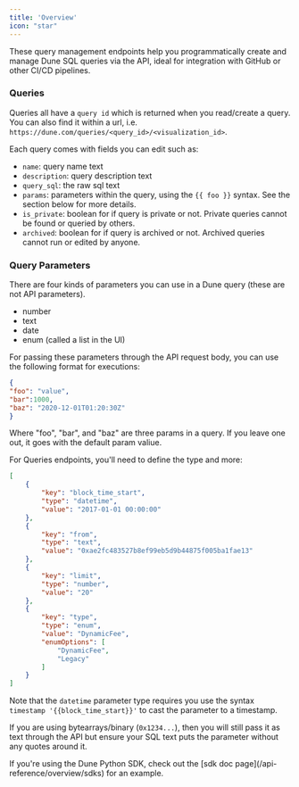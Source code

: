 ```yaml
---
title: 'Overview'
icon: "star"
---
```


These query management endpoints help you programmatically create and manage Dune SQL queries via the API, ideal for integration with GitHub or other CI/CD pipelines.

### Queries

Queries all have a `query id` which is returned when you read/create a query. You can also find it within a url, i.e. `https://dune.com/queries/<query_id>/<visualization_id>`.

Each query comes with fields you can edit such as:
- `name`: query name text
- `description`: query description text
- `query_sql`: the raw sql text
- `params`: parameters within the query, using the `{{ foo }}` syntax. See the section below for more details.
- `is_private`: boolean for if query is private or not. Private queries cannot be found or queried by others.
- `archived`: boolean for if query is archived or not. Archived queries cannot run or edited by anyone.

### Query Parameters

There are four kinds of parameters you can use in a Dune query (these are not API parameters). 

- number
- text
- date
- enum (called a list in the UI)

For passing these parameters through the API request body, you can use the following format for executions:

```json
{
"foo": "value",
"bar":1000, 
"baz": "2020-12-01T01:20:30Z"
}
```
Where "foo", "bar", and "baz" are three params in a query. If you leave one out, it goes with the default param valiue.

For Queries endpoints, you'll need to define the type and more:

```json
[
    {
        "key": "block_time_start",
        "type": "datetime",
        "value": "2017-01-01 00:00:00"
    },
    {
        "key": "from",
        "type": "text",
        "value": "0xae2fc483527b8ef99eb5d9b44875f005ba1fae13"
    },
    {
        "key": "limit",
        "type": "number",
        "value": "20"
    },
    {
        "key": "type",
        "type": "enum",
        "value": "DynamicFee",
        "enumOptions": [
            "DynamicFee",
            "Legacy"
        ]
    }
]
```

Note that the `datetime` parameter type requires you use the syntax `timestamp '{{block_time_start}}'` to cast the parameter to a timestamp. 

If you are using bytearrays/binary (`0x1234...`), then you will still pass it as text through the API but ensure your SQL text puts the parameter without any quotes around it.

<Tip>
If you're using the Dune Python SDK, check out the [sdk doc page](/api-reference/overview/sdks) for an example.
</Tip>
